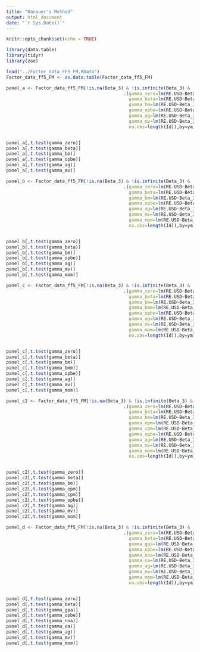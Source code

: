 ```yaml
---
title: "Hanauer's Method"
output: html_document
date: "`r Sys.Date()`"
---
```


```r
knitr::opts_chunk$set(echo = TRUE)
```

```r
library(data.table)
library(tidyr)
library(zoo)
```

```r
load("../Factor_data_FF5_FM.RData")
Factor_data_ff5_FM <- as.data.table(Factor_data_ff5_FM)
```

```r
panel_a <- Factor_data_ff5_FM[!is.na(Beta_3) & !is.infinite(Beta_3) & !is.na(`B/M`) & !is.infinite(`B/M`) & !is.na(`OP/BE`) & !is.infinite(`OP/BE`) & !is.na(AG) & !is.infinite(AG) & !is.na(MV) & !is.infinite(MV),
                                            .(gamma_zero=lm(RE.USD~Beta_3+`B/M`+`OP/BE`+AG+MV)$coefficient[1],
                                              gamma_beta=lm(RE.USD~Beta_3+`B/M`+`OP/BE`+AG+MV)$coefficient[2],
                                              gamma_bm=lm(RE.USD~Beta_3+`B/M`+`OP/BE`+AG+MV)$coefficient[3],
                                              gamma_opbe=lm(RE.USD~Beta_3+`B/M`+`OP/BE`+AG+MV)$coefficient[4],
                                              gamma_ag=lm(RE.USD~Beta_3+`B/M`+`OP/BE`+AG+MV)$coefficient[5],
                                              gamma_mv=lm(RE.USD~Beta_3+`B/M`+`OP/BE`+AG+MV)$coefficient[6],
                                              no.obs=length(Id)),by=ym]


panel_a[,t.test(gamma_zero)]
panel_a[,t.test(gamma_beta)]
panel_a[,t.test(gamma_bm)]
panel_a[,t.test(gamma_opbe)]
panel_a[,t.test(gamma_ag)]
panel_a[,t.test(gamma_mv)]
```

```r
panel_b <- Factor_data_ff5_FM[!is.na(Beta_3) & !is.infinite(Beta_3) & !is.na(`B/M`) & !is.infinite(`B/M`) & !is.na(`OP/BE`) & !is.infinite(`OP/BE`) & !is.na(AG) & !is.infinite(AG) & !is.na(MV) & !is.infinite(MV) & !is.na(Mom_12_2) & !is.infinite(Mom_12_2),
                                            .(gamma_zero=lm(RE.USD~Beta_3+`B/M`+`OP/BE`+AG+MV+Mom_12_2)$coefficient[1],
                                              gamma_beta=lm(RE.USD~Beta_3+`B/M`+`OP/BE`+AG+MV+Mom_12_2)$coefficient[2],
                                              gamma_bm=lm(RE.USD~Beta_3+`B/M`+`OP/BE`+AG+MV+Mom_12_2)$coefficient[3],
                                              gamma_opbe=lm(RE.USD~Beta_3+`B/M`+`OP/BE`+AG+MV+Mom_12_2)$coefficient[4],
                                              gamma_ag=lm(RE.USD~Beta_3+`B/M`+`OP/BE`+AG+MV+Mom_12_2)$coefficient[5],
                                              gamma_mv=lm(RE.USD~Beta_3+`B/M`+`OP/BE`+AG+MV+Mom_12_2)$coefficient[6],
                                              gamma_mom=lm(RE.USD~Beta_3+`B/M`+`OP/BE`+AG+MV+Mom_12_2)$coefficient[7],
                                              no.obs=length(Id)),by=ym]


panel_b[,t.test(gamma_zero)]
panel_b[,t.test(gamma_beta)]
panel_b[,t.test(gamma_bm)]
panel_b[,t.test(gamma_opbe)]
panel_b[,t.test(gamma_ag)]
panel_b[,t.test(gamma_mv)]
panel_b[,t.test(gamma_mom)]
```

```r
panel_c <- Factor_data_ff5_FM[!is.na(Beta_3) & !is.infinite(Beta_3) & !is.na(`B/M`) & !is.infinite(`B/M`) & !is.na(`B/Mm`) & !is.infinite(`B/Mm`) & !is.na(`OP/BE`) & !is.infinite(`OP/BE`) & !is.na(AG) & !is.infinite(AG) & !is.na(MV) & !is.infinite(MV) & !is.na(Mom_12_2) & !is.infinite(Mom_12_2),
                                            .(gamma_zero=lm(RE.USD~Beta_3+`B/M`+`B/Mm`+`OP/BE`+AG+MV+Mom_12_2)$coefficient[1],
                                              gamma_beta=lm(RE.USD~Beta_3+`B/M`+`B/Mm`+`OP/BE`+AG+MV+Mom_12_2)$coefficient[2],
                                              gamma_bm=lm(RE.USD~Beta_3+`B/M`+`B/Mm`+`OP/BE`+AG+MV+Mom_12_2)$coefficient[3],
                                              gamma_bmm=lm(RE.USD~Beta_3+`B/M`+`B/Mm`+`OP/BE`+AG+MV+Mom_12_2)$coefficient[4],
                                              gamma_opbe=lm(RE.USD~Beta_3+`B/M`+`B/Mm`+`OP/BE`+AG+MV+Mom_12_2)$coefficient[5],
                                              gamma_ag=lm(RE.USD~Beta_3+`B/M`+`B/Mm`+`OP/BE`+AG+MV+Mom_12_2)$coefficient[6],
                                              gamma_mv=lm(RE.USD~Beta_3+`B/M`+`B/Mm`+`OP/BE`+AG+MV+Mom_12_2)$coefficient[7],
                                              gamma_mom=lm(RE.USD~Beta_3+`B/M`+`B/Mm`+`OP/BE`+AG+MV+Mom_12_2)$coefficient[8],
                                              no.obs=length(Id)),by=ym]


panel_c[,t.test(gamma_zero)]
panel_c[,t.test(gamma_beta)]
panel_c[,t.test(gamma_bm)]
panel_c[,t.test(gamma_bmm)]
panel_c[,t.test(gamma_opbe)]
panel_c[,t.test(gamma_ag)]
panel_c[,t.test(gamma_mv)]
panel_c[,t.test(gamma_mom)]
```

```r
panel_c2 <- Factor_data_ff5_FM[!is.na(Beta_3) & !is.infinite(Beta_3) & !is.na(`B/M`) & !is.infinite(`B/M`) & !is.na(`C/Pm`) & !is.infinite(`C/Pm`) & !is.na(`OP/BE`) & !is.infinite(`OP/BE`) & !is.na(AG) & !is.infinite(AG) & !is.na(NSI) & !is.infinite(NSI) & !is.na(`OP/BE`) & !is.infinite(`OP/BE`) & !is.na(MV) & !is.infinite(MV) & !is.na(Mom_12_2) & !is.infinite(Mom_12_2),
                                            .(gamma_zero=lm(RE.USD~Beta_3+`B/M`+`E/Pm`+`C/Pm`+`OP/BE`+AG+MV+Mom_12_2)$coefficient[1],
                                              gamma_beta=lm(RE.USD~Beta_3+`B/M`+`E/Pm`+`C/Pm`+`OP/BE`+AG+MV+Mom_12_2)$coefficient[2],
                                              gamma_bm=lm(RE.USD~Beta_3+`B/M`+`E/Pm`+`C/Pm`+`OP/BE`+AG+MV+Mom_12_2)$coefficient[3],
                                              gamma_epm=lm(RE.USD~Beta_3+`B/M`+`E/Pm`+`C/Pm`+`OP/BE`+AG+MV+Mom_12_2)$coefficient[4],
                                              gamma_cpm=lm(RE.USD~Beta_3+`B/M`+`E/Pm`+`C/Pm`+`OP/BE`+AG+MV+Mom_12_2)$coefficient[5],
                                              gamma_opbe=lm(RE.USD~Beta_3+`B/M`+`E/Pm`+`C/Pm`+`OP/BE`+AG+MV+Mom_12_2)$coefficient[6],
                                              gamma_ag=lm(RE.USD~Beta_3+`B/M`+`E/Pm`+`C/Pm`+`OP/BE`+AG+MV+Mom_12_2)$coefficient[7],
                                              gamma_mv=lm(RE.USD~Beta_3+`B/M`+`E/Pm`+`C/Pm`+`OP/BE`+AG+MV+Mom_12_2)$coefficient[8],
                                              gamma_mom=lm(RE.USD~Beta_3+`B/M`+`E/Pm`+`C/Pm`+`OP/BE`+AG+MV+Mom_12_2)$coefficient[9],
                                              no.obs=length(Id)),by=ym]


panel_c2[,t.test(gamma_zero)]
panel_c2[,t.test(gamma_beta)]
panel_c2[,t.test(gamma_bm)]
panel_c2[,t.test(gamma_epm)]
panel_c2[,t.test(gamma_cpm)]
panel_c2[,t.test(gamma_opbe)]
panel_c2[,t.test(gamma_ag)]
panel_c2[,t.test(gamma_mv)]
panel_c2[,t.test(gamma_mom)]
```



```r
panel_d <- Factor_data_ff5_FM[!is.na(Beta_3) & !is.infinite(Beta_3) & !is.na(`GP/A`) & !is.infinite(`GP/A`) & !is.na(`OP/BE`) & !is.infinite(`OP/BE`) & !is.na(NOA) & !is.infinite(NOA) & !is.na(OA) & !is.infinite(OA) & !is.na(AG) & !is.infinite(AG) & !is.na(MV) & !is.infinite(MV) & !is.na(Mom_12_2) & !is.infinite(Mom_12_2),
                                            .(gamma_zero=lm(RE.USD~Beta_3+`GP/A`+`OP/BE`+NOA+OA+AG+MV+Mom_12_2)$coefficient[1],
                                              gamma_beta=lm(RE.USD~Beta_3+`GP/A`+`OP/BE`+NOA+OA+AG+MV+Mom_12_2)$coefficient[2],
                                              gamma_gpa=lm(RE.USD~Beta_3+`GP/A`+`OP/BE`+NOA+OA+AG+MV+Mom_12_2)$coefficient[3],
                                              gamma_opbe=lm(RE.USD~Beta_3+`GP/A`+`OP/BE`+NOA+OA+AG+MV+Mom_12_2)$coefficient[4],
                                              gamma_noa=lm(RE.USD~Beta_3+`GP/A`+`OP/BE`+NOA+OA+AG+MV+Mom_12_2)$coefficient[5],
                                              gamma_oa=lm(RE.USD~Beta_3+`GP/A`+`OP/BE`+NOA+OA+AG+MV+Mom_12_2)$coefficient[6],
                                              gamma_ag=lm(RE.USD~Beta_3+`GP/A`+`OP/BE`+NOA+OA+AG+MV+Mom_12_2)$coefficient[7],
                                              gamma_mv=lm(RE.USD~Beta_3+`GP/A`+`OP/BE`+NOA+OA+AG+MV+Mom_12_2)$coefficient[8],
                                              gamma_mom=lm(RE.USD~Beta_3+`GP/A`+`OP/BE`+NOA+OA+AG+MV+Mom_12_2)$coefficient[9],
                                              no.obs=length(Id)),by=ym]


panel_d[,t.test(gamma_zero)]
panel_d[,t.test(gamma_beta)]
panel_d[,t.test(gamma_gpa)]
panel_d[,t.test(gamma_opbe)]
panel_d[,t.test(gamma_noa)]
panel_d[,t.test(gamma_oa)]
panel_d[,t.test(gamma_ag)]
panel_d[,t.test(gamma_mv)]
panel_d[,t.test(gamma_mom)]
```

